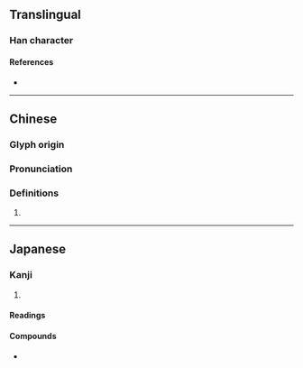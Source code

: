 {{character info/new}}
==Translingual==

===Han character===
{{Han char|rn=53|rad=广|as=07|sn=10|four=00247|canj=IQJE|ids=⿸广技}}

====References====
* {{Han ref|kx=0346.130|dkj=09329|dj=0656.100|hdz=20884.060|uh=5EAA|ud=24234|bh=D177|bd=53623}}

----

==Chinese==
{{zh-forms}}

===Glyph origin===
{{Han etym}}

===Pronunciation===
{{zh-pron
|m=guǐ
|c=gei2,gwai2
|mc=y
|oc=y
|cat=
}}

===Definitions===
{{zh-hanzi}}

# {{rfdef|zh}}

----

==Japanese==

===Kanji===
{{ja-kanji|grade=|rs=广07}}

# {{rfdef|ja|sort=广07}}

====Readings====
{{ja-readings
|goon=き
|kanon=き
}}

====Compounds====
* {{ja-r|仮庪|さずき}}